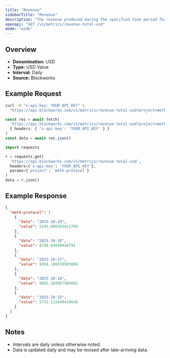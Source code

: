 ```yaml
---
title: "Revenue"
sidebarTitle: "Revenue"
description: "The revenue produced during the specified time period for given project."
openapi: "GET /v1/metrics/revenue-total-usd"
mode: "wide"
---
```


## Overview

- **Denomination:** USD
- **Type:** USD Value
- **Interval:** Daily
- **Source:** Blockworks

## Example Request

<CodeGroup>

```bash cURL
curl -H "x-api-key: YOUR_API_KEY" \
  "https://api.blockworks.com/v1/metrics/revenue-total-usd?project=meth-protocol"
```

```typescript TypeScript
const res = await fetch(
  'https://api.blockworks.com/v1/metrics/revenue-total-usd?project=meth-protocol',
  { headers: { 'x-api-key': 'YOUR_API_KEY' } }
)
const data = await res.json()
```

```python Python
import requests

r = requests.get(
  'https://api.blockworks.com/v1/metrics/revenue-total-usd',
  headers={'x-api-key': 'YOUR_API_KEY'},
  params={'project': 'meth-protocol'}
)
data = r.json()
```

</CodeGroup>

## Example Response

```json
{
  "meth-protocol": [
    {
      "date": "2025-10-19",
      "value": 5295.096265813794
    },
    {
      "date": "2025-10-18",
      "value": 8796.04040926791
    },
    {
      "date": "2025-10-17",
      "value": 9304.180559503866
    },
    {
      "date": "2025-10-16",
      "value": 9865.184567405602
    },
    {
      "date": "2025-10-15",
      "value": 5731.112449419646
    }
  ]
}
```

## Notes
- Intervals are daily unless otherwise noted.
- Data is updated daily and may be revised after late-arriving data.